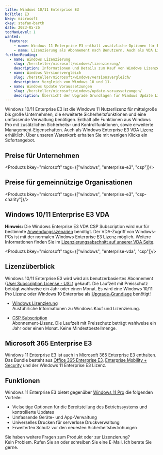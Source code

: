 ```yaml
---
title: Windows 10/11 Enterprise E3
bcTitle: E3
bkey: microsoft
ckey: stefan-barth
date: 2023-05-26
tocMaxLevel: 1
wanted:
  features:
    - name: Windows 11 Enterprise E3 enthält zusätzliche Optionen für Bereitstellung und Updates, sowie umfangreiche Geräte- und App-Verwaltung in der Cloud und erweiterter Schutz vor Bedrohungen
    - name: Lizenzierung als Abonnement nach Benutzern. Auch als VDA Lizenz verfügbar
furtherReading:
  - name: Windows Lizenzierung
    slug: /hersteller/microsoft/windows/lizenzierung/
    description: Informationen und Details zum Kauf von Windows Lizenzen.
  - name: Windows Versionsvergleich
    slug: /hersteller/microsoft/windows/versionsvergleich/
    description: Vergleich von Windows 10 und 11.
  - name: Windows Update Voraussetzungen
    slug: /hersteller/microsoft/windows/update-voraussetzungen/
    description: Übersicht der Upgrade Grundlagen für Windows Update Lizenzen.
---
```




<Intro>

Windows 10/11 Enterprise E3 ist die Windows 11 Nutzerlizenz für mittelgroße bis große Unternehmen, die erweiterte Sicherheitsfunktionen und eine umfassende Verwaltung benötigen.
Enthält alle Funktionen aus Windows Pro mit zusätzlichen Sicherheits- und Kontrollfunktionen, sowie erweiterte Management-Eigenschaften. Auch als Windows Enterprise E3 VDA Lizenz erhältlich.
Über unseren Warenkorb erhalten Sie mit wenigen Klicks ein Sofortangebot.

</Intro>

<TOC />


## Preise für Unternehmen

<Products bkey="microsoft" tags={["windows", "enterprise-e3", "csp"]}/>


## Preise für gemeinnützige Organisationen

<Products bkey="microsoft" tags={["windows", "enterprise-e3", "csp-charity"]}/>


## Windows 10/11 Enterprise E3 VDA

<Info>

 **Hinweis:** Die Windows Enterprise E3 VDA CSP Subscription wird nur für bestimmte [Anwendungsszenarien](/hersteller/microsoft/windows/lizenzierung/#windows-vda-anwendungsbeispiele) benötigt.
 Der VDA-Zugriff von Windows-PCs ist mit der normalen Windows Enterprise E3 Lizenz möglich. Weitere Informationen finden Sie im [Lizenzierungsabschnitt auf unserer VDA Seite](/hersteller/microsoft/windows/lizenzierung/#windows-vda-lizenzierung).

</Info>

 <Products bkey="microsoft" tags={["windows", "enterprise-vda", "csp"]}/>


## Lizenzüberblick

Windows 10/11 Enterprise E3 wird wird als benutzerbasiertes Abonnement ([User Subscription License - USL](/hersteller/microsoft/microsoft-365/lizenzierung/#user-subscription-license-usl)) gekauft. Die Laufzeit mit Preisschutz beträgt wahlweise ein Jahr oder einen Monat.
Es wird eine Windows 10/11 Pro Lizenz oder Windows 10 Enterprise als [Upgrade-Grundlage](/hersteller/microsoft/windows/update-voraussetzungen/) benötigt!


<ArrowList>

- [Windows Lizenzierung](/hersteller/microsoft/windows/lizenzierung/)<br />
  Ausführliche Informationen zu Windows Kauf und Lizenzierung.

- [CSP Subscription](/hersteller/microsoft/csp/)<br />
  Abonnement-Lizenz. Die Laufzeit mit Preisschutz beträgt wahlweise ein Jahr oder einen Monat. Keine Mindestbestellmenge.

</ArrowList>


## Microsoft 365 Enterprise E3

Windows 11 Enterprise E3 ist auch in [Microsoft 365 Enterprise E3](/hersteller/microsoft/microsoft-365/enterprise-e3/) enthalten. Das Bundle besteht aus [Office 365 Enterprise E3](/hersteller/microsoft/office-365/enterprise-e3/), [Enterprise Mobility + Security](/hersteller/microsoft/enterprise-mobility-security/) und der Windows 11 Enterprise E3 Lizenz.


## Funktionen

Windows 11 Enterprise E3 bietet gegenüber [Windows 11 Pro](/hersteller/microsoft/windows/pro/) die folgenden Vorteile:

<ArrowList>

-  Vielseitige Optionen für die Bereitstellung des Betriebssystems und kontrollierte Updates
-  Umfassende Geräte- und App-Verwaltung
-  Universelles Drucken für serverlose Druckverwaltung
-  Erweiterten Schutz vor den neuesten Sicherheitsbedrohungen

</ArrowList>


<GetInTouch theme="light">

Sie haben weitere Fragen zum Produkt oder zur Lizenzierung?<br />
Kein Problem. Rufen Sie an oder schreiben Sie eine E-Mail. Ich berate Sie gerne.

</GetInTouch>
